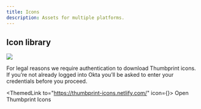```yaml
---
title: Icons
description: Assets for multiple platforms.
---
```



## Icon library

<Img src="./icon-hero.png" className="db" />

For legal reasons we require authentication to download Thumbprint icons. If you’re not
already logged into Okta you’ll be asked to enter your credentials before you proceed.

<ThemedLink to="https://thumbprint-icons.netlify.com/" icon={<ContentModifierLockedSmall />}>
    Open Thumbprint Icons
</ThemedLink>
